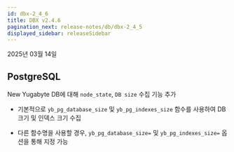 ```yaml
---
id: dbx-2_4_6
title: DBX v2.4.6
pagination_next: release-notes/db/dbx-2_4_5
displayed_sidebar: releaseSidebar
---
```


2025년 03월 14일

## PostgreSQL

<Status priority='1'>New</Status> Yugabyte DB에 대해 `node_state`, `DB size` 수집 기능 추가

 - 기본적으로 `yb_pg_database_size` 및 `yb_pg_indexes_size` 함수를 사용하여 DB 크기 및 인덱스 크기 수집

 - 다른 함수명을 사용할 경우, `yb_pg_database_size=` 및 `yb_pg_indexes_size=` 옵션을 통해 지정 가능


<DownloadJava ver="2.4.6" />